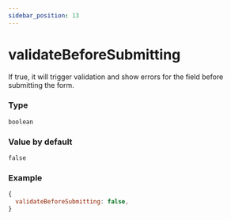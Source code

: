 ```yaml
---
sidebar_position: 13
---
```


# validateBeforeSubmitting

If true, it will trigger validation and show errors for the field before submitting the form.

### Type

`boolean`

### Value by default

`false`

### Example

```js
{
  validateBeforeSubmitting: false,
}
```
